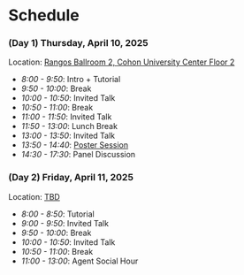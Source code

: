 # Schedule 

### (Day 1) Thursday, April 10, 2025

Location: [Rangos Ballroom 2, Cohon University Center Floor 2](https://www.cmu.edu/cohon-university-center/images/floor-plans/CUC_2.pdf)

- _8:00 - 9:50_: Intro + Tutorial
- _9:50 - 10:00_: Break
- _10:00 - 10:50_: Invited Talk
- _10:50 - 11:00_: Break
- _11:00 - 11:50_: Invited Talk
- _11:50 - 13:00_: Lunch Break
- _13:00 - 13:50_: Invited Talk
- _13:50 - 14:40_: [Poster Session](/posters)
- _14:30 - 17:30_: Panel Discussion

### (Day 2) Friday, April 11, 2025 

Location: [TBD](https://www.cmu.edu/cohon-university-center/images/floor-plans/CUC_1.pdf)
- _8:00 - 8:50_: Tutorial
- _9:00 - 9:50_: Invited Talk
- _9:50 - 10:00_: Break
- _10:00 - 10:50_: Invited Talk
- _10:50 - 11:00_: Break
- _11:00 - 13:00_: Agent Social Hour

